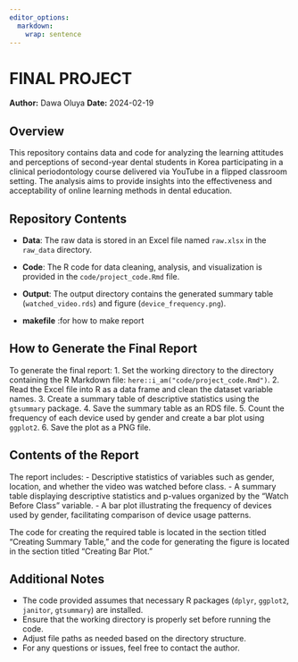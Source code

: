 ```yaml
---
editor_options: 
  markdown: 
    wrap: sentence
---
```


# FINAL PROJECT

**Author:** Dawa Oluya 
**Date:** 2024-02-19

## Overview

This repository contains data and code for analyzing the learning attitudes and perceptions of second-year dental students in Korea participating in a clinical periodontology course delivered via YouTube in a flipped classroom setting.
The analysis aims to provide insights into the effectiveness and acceptability of online learning methods in dental education.


## Repository Contents

-   **Data**: The raw data is stored in an Excel file named `raw.xlsx` in the `raw_data` directory.
-   **Code**: The R code for data cleaning, analysis, and visualization is provided in the `code/project_code.Rmd` file.
-   **Output**: The output directory contains the generated summary table (`watched_video.rds`) and figure (`device_frequency.png`).

- **makefile** :for how to make report


## How to Generate the Final Report

To generate the final report: 1.
Set the working directory to the directory containing the R Markdown file: `here::i_am("code/project_code.Rmd")`.
2.
Read the Excel file into R as a data frame and clean the dataset variable names.
3.
Create a summary table of descriptive statistics using the `gtsummary` package.
4. Save the summary table as an RDS file.
5. Count the frequency of each device used by gender and create a bar plot using `ggplot2`.
6. Save the plot as a PNG file.

## Contents of the Report

The report includes: - Descriptive statistics of variables such as gender, location, and whether the video was watched before class.
- A summary table displaying descriptive statistics and p-values organized by the "Watch Before Class" variable.
- A bar plot illustrating the frequency of devices used by gender, facilitating comparison of device usage patterns.

The code for creating the required table is located in the section titled "Creating Summary Table," and the code for generating the figure is located in the section titled "Creating Bar Plot."

## Additional Notes

-   The code provided assumes that necessary R packages (`dplyr`, `ggplot2`, `janitor`, `gtsummary`) are installed.
-   Ensure that the working directory is properly set before running the code.
-   Adjust file paths as needed based on the directory structure.
-   For any questions or issues, feel free to contact the author.
